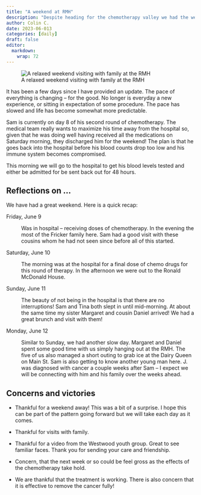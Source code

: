 ```yaml
---
title: "A weekend at RMH"
description: "Despite heading for the chemotherapy valley we had the weekend at RMH.  Includes a recap of our weekend."
author: Colin C.
date: 2023-06-013
categories: [daily]
draft: false
editor: 
  markdown: 
    wrap: 72
---
```


![A relaxed weekend visiting with family at the
RMH](https://samsstory.s3.ca-central-1.amazonaws.com/2023-06-11_ma-daniel-sam-colin.jpg)

It has been a few days since I have provided an update. The pace of
everything is changing -- for the good. No longer is everyday a new
experience, or sitting in expectation of some procedure. The pace has
slowed and life has become somewhat more predictable.

Sam is currently on day 8 of his second round of chemotherapy. The
medical team really wants to maximize his time away from the hospital 
so, given that he was doing well having received all the medications on
Saturday morning, they discharged him for the weekend! The plan is that
he goes back into the hospital before his blood counts drop too low and
his immune system becomes compromised.

This morning we will go to the hospital to get his blood levels tested
and either be admitted for be sent back out for 48 hours.

## Reflections on ...

We have had a great weekend. Here is a quick recap:

Friday, June 9

:   Was in hospital -- receiving doses of chemotherapy. In the evening
    the most of the Fricker family here. Sam had a good visit with these
    cousins whom he had not seen since before all of this started.

Saturday, June 10

:   The morning was at the hospital for a final dose of chemo drugs for
    this round of therapy. In the afternoon we were out to the Ronald
    McDonald House.

Sunday, June 11

:   The beauty of not being in the hospital is that there are no
    interruptions! Sam and Tina both slept in until mid-morning. At
    about the same time my sister Margaret and cousin Daniel arrived! We
    had a great brunch and visit with them!

Monday, June 12

:   Similar to Sunday, we had another slow day. Margaret and Daniel
    spent some good time with us simply hanging out at the RMH. The five
    of us also managed a short outing to grab ice at the Dairy Queen on
    Main St. Sam is also getting to know another young man here. J. was
    diagnosed with cancer a couple weeks after Sam -- I expect we will
    be connecting with him and his family over the weeks ahead.

## Concerns and victories

-   Thankful for a weekend away! This was a bit of a surprise. I hope
    this can be part of the pattern going forward but we will take each
    day as it comes.

-   Thankful for visits with family.

-   Thankful for a video from the Westwood youth group. Great to see
    familiar faces. Thank you for sending your care and friendship.

-   Concern, that the next week or so could be feel gross as the effects
    of the chemotherapy take hold.

-   We are thankful that the treatment is working. There is also concern
    that it is effective to remove the cancer fully!
